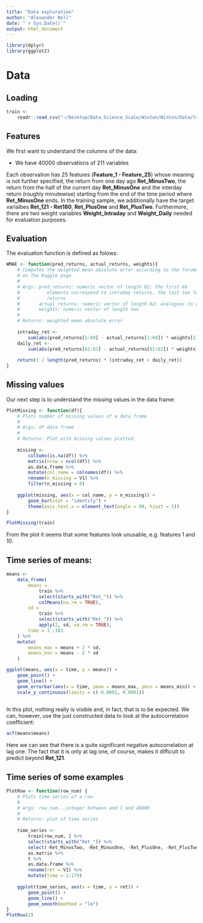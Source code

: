 ```yaml
---
title: "Data exploration"
author: "Alexander Noll"
date: "`r Sys.Date()`"
output: html_document
---
```


```r
library(dplyr)
library(ggplot2)
```

# Data

## Loading

```r
train <- 
    readr::read_csv("~/Desktop/Data_Science_Scale/Winton/Winton/Data/train.csv")
```

## Features

We first want to understand the columns of the data:

* We have 40000 observations of 211 variables

Each observation has 25 features (**Feature_1 - Feature_25**) whose meaning is not further specified, the return from one day ago **Ret_MinusTwo**, the return from the half of the current day **Ret_MinusOne** and the interday return (roughly minutewise) starting from the end of the time period where **Ret_MinusOne** ends. In the training sample, we additionally have the target varialbes **Ret_121 - Ret180**, **Ret_PlusOne** and **Ret_PlusTwo**. Furthermore, there are two weight variables **Weight_Intraday** and **Weight_Daily** needed for evaluation purposes.

## Evaluation

The evaluation function is defined as folows:

```r
WMAE <- function(pred_returns, actual_returns, weights){
    # Computes the weighted mean absolute error according to the forumula
    # on the Kaggle page
    #
    # Args: pred_returns: numeric vector of length 62; the first 60
    #          elements correspond to intraday returns, the last two to daily
    #          returns
    #       actual_returns: numeric vector of length 62; analogous to above
    #       weights: numeric vector of length two
    #
    # Returns: weighted mean absolute error
    
    intraday_ret <- 
        sum(abs(pred_returns[1:60] - actual_returns[1:60]) * weights[1])
    daily_ret <- 
        sum(abs(pred_returns[61:62] - actual_returns[61:62]) * weights[2])
    
    return(1 / length(pred_returns) * (intraday_ret + daily_ret))
}
```

## Missing values

Our next step is to understand the missing values in the data frame:

```r
PlotMissing <- function(df){
    # Plots number of missing values of a data frame
    #
    # Args: df data frame
    #
    # Returns: Plot with missing values plotted
    
    missing <-
        colSums(is.na(df)) %>%
        matrix(nrow = ncol(df)) %>%
        as.data.frame %>%
        mutate(col_name = colnames(df)) %>%
        rename(n_missing = V1) %>%
        filter(n_missing > 0)
    
    ggplot(missing, aes(x = col_name, y = n_missing)) + 
        geom_bar(stat = "identity") +
        theme(axis.text.x = element_text(angle = 90, hjust = 1))
}

PlotMissing(train)
```

From the plot it seems that some features look unusable, e.g. features 1 and 10.

## Time series of means:

```r
means <-
    data_frame(
        means = 
            train %>% 
            select(starts_with("Ret_")) %>%
            colMeans(na.rm = TRUE),
        sd = 
            train %>%
            select(starts_with("Ret_")) %>%
            apply(2, sd, na.rm = TRUE),
        time = 1 :183
    ) %>%
    mutate(
        means_max = means + 2 * sd,
        means_min = means - 2 * sd
    )

ggplot(means, aes(x = time, y = means)) +
    geom_point() +
    geom_line() + 
    geom_errorbar(aes(x = time, ymax = means_max, ymin = means_min)) +
    scale_y_continuous(limits = c(-0.0001, 0.0001))
        
```

In this plot, nothing really is visible and, in fact, that is to be expected. We can, however, use the just constructed data to look at the autocorrelation coefficient:

```r
acf(means$means)
```

Here we can see that there is a quite significant negative autocorrelation at lag one. The fact that it is only at lag one, of course, makes it difficult to predict beyond **Ret_121**.

## Time series of some examples

```r
PlotRow <- function(row_num) {
    # Plots time series of a row
    #
    # Args: row_num...integer between and 1 and 40000
    #
    # Returns: plot of time series
    
    time_series <- 
        train[row_num, ] %>% 
        select(starts_with("Ret_")) %>%
        select(-Ret_MinusTwo, -Ret_MinusOne, -Ret_PlusOne, -Ret_PlusTwo) %>%
        as.matrix %>%
        t %>% 
        as.data.frame %>%
        rename(ret = V1) %>%
        mutate(time = 1:179)
    
    ggplot(time_series, aes(x = time, y = ret)) +
        geom_point() + 
        geom_line() + 
        geom_smooth(method = "lm")
}
PlotRow(2)
```